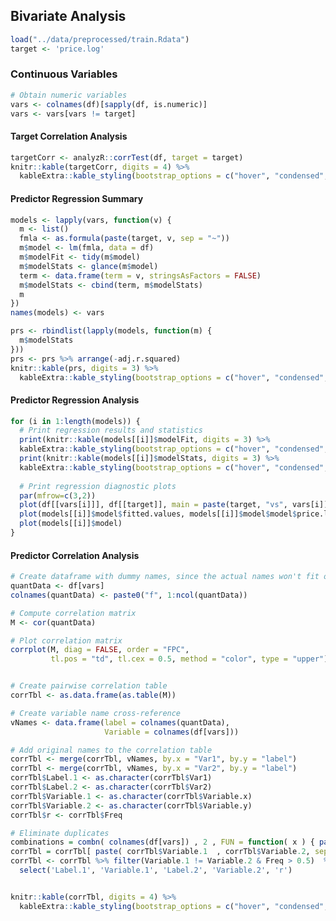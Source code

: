 ## Bivariate Analysis 
```r
load("../data/preprocessed/train.Rdata")
target <- 'price.log'
```

### Continuous Variables
```r
# Obtain numeric variables
vars <- colnames(df)[sapply(df, is.numeric)]
vars <- vars[vars != target]

```

#### Target Correlation Analysis
```r
targetCorr <- analyzR::corrTest(df, target = target)
knitr::kable(targetCorr, digits = 4) %>%
  kableExtra::kable_styling(bootstrap_options = c("hover", "condensed", "responsive"), full_width = T, position = "float_right")
```

#### Predictor Regression Summary
```r
models <- lapply(vars, function(v) {
  m <- list()
  fmla <- as.formula(paste(target, v, sep = "~"))
  m$model <- lm(fmla, data = df)
  m$modelFit <- tidy(m$model)
  m$modelStats <- glance(m$model)
  term <- data.frame(term = v, stringsAsFactors = FALSE)
  m$modelStats <- cbind(term, m$modelStats)
  m
})
names(models) <- vars
```

```r
prs <- rbindlist(lapply(models, function(m) {
  m$modelStats
}))
prs <- prs %>% arrange(-adj.r.squared)
knitr::kable(prs, digits = 3) %>%
  kableExtra::kable_styling(bootstrap_options = c("hover", "condensed", "responsive"), full_width = T, position = "float_right")
```

#### Predictor Regression Analysis
```r
for (i in 1:length(models)) {
  # Print regression results and statistics
  print(knitr::kable(models[[i]]$modelFit, digits = 3) %>%
  kableExtra::kable_styling(bootstrap_options = c("hover", "condensed", "responsive"), full_width = T, position = "float_right"))
  print(knitr::kable(models[[i]]$modelStats, digits = 3) %>%
  kableExtra::kable_styling(bootstrap_options = c("hover", "condensed", "responsive"), full_width = T, position = "float_right"))
  
  # Print regression diagnostic plots
  par(mfrow=c(3,2))
  plot(df[[vars[i]]], df[[target]], main = paste(target, "vs", vars[i]), xlab = vars[i], ylab = target)
  plot(models[[i]]$model$fitted.values, models[[i]]$model$model$price.log, main = "Predicted vs True", xlab = 'Predicted Log Price', ylab = "True Log Price")
  plot(models[[i]]$model)
}
```

#### Predictor Correlation Analysis
```r
# Create dataframe with dummy names, since the actual names won't fit on plot
quantData <- df[vars]
colnames(quantData) <- paste0("f", 1:ncol(quantData))

# Compute correlation matrix
M <- cor(quantData)

# Plot correlation matrix
corrplot(M, diag = FALSE, order = "FPC",
         tl.pos = "td", tl.cex = 0.5, method = "color", type = "upper")


# Create pairwise correlation table
corrTbl <- as.data.frame(as.table(M)) 

# Create variable name cross-reference
vNames <- data.frame(label = colnames(quantData), 
                     Variable = colnames(df[vars]))

# Add original names to the correlation table
corrTbl <- merge(corrTbl, vNames, by.x = "Var1", by.y = "label")
corrTbl <- merge(corrTbl, vNames, by.x = "Var2", by.y = "label")
corrTbl$Label.1 <- as.character(corrTbl$Var1)
corrTbl$Label.2 <- as.character(corrTbl$Var2)
corrTbl$Variable.1 <- as.character(corrTbl$Variable.x)
corrTbl$Variable.2 <- as.character(corrTbl$Variable.y)
corrTbl$r <- corrTbl$Freq

# Eliminate duplicates
combinations = combn( colnames(df[vars]) , 2 , FUN = function( x ) { paste( x , collapse = "_" ) } )
corrTbl = corrTbl[ paste( corrTbl$Variable.1  , corrTbl$Variable.2, sep = "_" ) %in% combinations , ]
corrTbl <- corrTbl %>% filter(Variable.1 != Variable.2 & Freq > 0.5)  %>% arrange(-abs(Freq)) %>%
  select('Label.1', 'Variable.1', 'Label.2', 'Variable.2', 'r')


knitr::kable(corrTbl, digits = 4) %>%
  kableExtra::kable_styling(bootstrap_options = c("hover", "condensed", "responsive"), full_width = T, position = "float_right")
```


